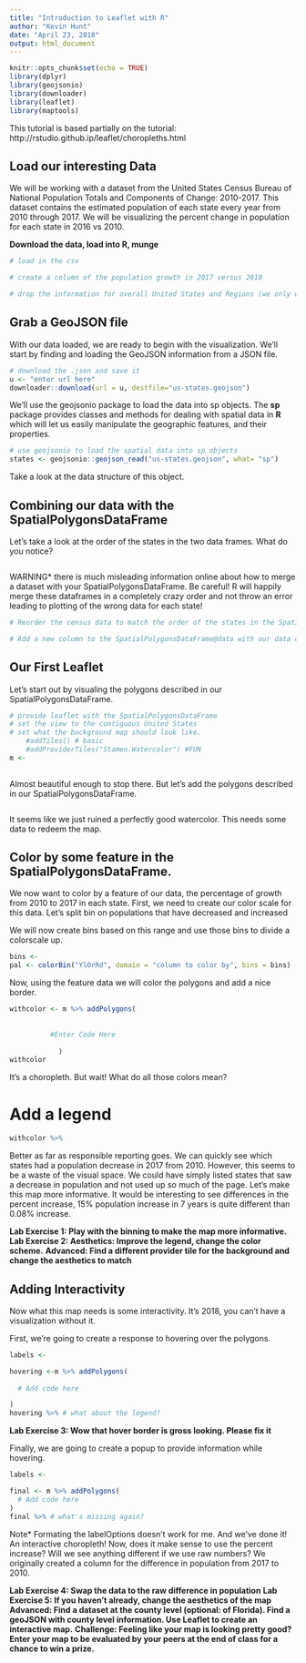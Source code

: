 ```yaml
---
title: "Introduction to Leaflet with R"
author: "Kevin Hunt"
date: "April 23, 2018"
output: html_document
---
```


```r
knitr::opts_chunk$set(echo = TRUE)
library(dplyr)
library(geojsonio)
library(downloader)
library(leaflet)
library(maptools)
```

This tutorial is based partially on the tutorial: http://rstudio.github.ip/leaflet/choropleths.html

## Load our interesting Data

We will be working with a dataset from the United States Census Bureau of National Population Totals and Components of Change: 2010-2017. This dataset contains the estimated population of each state every year from 2010 through 2017. We will be visualizing the percent change in population for each state in 2016 vs 2010. 

__Download the data, load into R, munge__

```r
# load in the csv

# create a column of the population growth in 2017 versus 2010

# drop the information for overall United States and Regions (we only want states)

```

## Grab a GeoJSON file

With our data loaded, we are ready to begin with the visualization.
We’ll start by finding and loading the GeoJSON information from a JSON file. 
```r
# download the .json and save it
u <- "enter url here"
downloader::download(url = u, destfile="us-states.geojson")
```

We’ll use the geojsonio package to load the data into sp objects. The __sp__ package provides classes and methods for dealing with spatial data in __R__ which will let us easily manipulate the geographic features, and their properties.

```r
# use geojsonio to load the spatial data into sp objects
states <- geojsonio::geojson_read("us-states.geojson", what= "sp")
```

Take a look at the data structure of this object.

## Combining our data with the SpatialPolygonsDataFrame 

Let's take a look at the order of the states in the two data frames. What do you notice?
```r

```

WARNING* there is much misleading information online about how to merge a dataset with your SpatialPolygonsDataFrame. Be careful! R will happily merge these dataframes in a completely crazy order and not throw an error leading to plotting of the wrong data for each state! 
```r
# Reorder the census data to match the order of the states in the SpatialPolygonsDataFrame

# Add a new column to the SpatialPolygonsDataFrame@data with our data of interest

```

## Our First Leaflet

Let's start out by visualing the polygons described in our SpatialPolygonsDataFrame.

```r
# provide leaflet with the SpatialPolygonsDataFrame
# set the view to the contiguous United States
# set what the background map should look like.
    #addTiles() # basic
    #addProviderTiles("Stamen.Watercolor") #FUN
m <- 
  
```

Almost beautiful enough to stop there. But let's add the polygons described in our SpatialPolygonsDataFrame.
```r

```

It seems like we just ruined a perfectly good watercolor. This needs some data to redeem the map.

## Color by some feature in the SpatialPolygonsDataFrame.

We now want to color by a feature of our data, the percentage of growth from 2010 to 2017 in each state. First, we need to create our color scale for this data. Let's split bin on populations that have decreased and increased

We will now create bins based on this range and use those bins to divide a colorscale up.
```r
bins <- 
pal <- colorBin("YlOrRd", domain = "column to color by", bins = bins)
```

Now, using the feature data we will color the polygons and add a nice border.
```r
withcolor <- m %>% addPolygons(
        
  
          #Enter Code Here
          
            )
withcolor
```

It's a choropleth. But wait! What do all those colors mean?

# Add a legend

```r
withcolor %>% 
```

Better as far as responsible reporting goes. We can quickly see which states had a population decrease in 2017 from 2010. However, this seems to be a waste of the visual space. We could have simply listed states that saw a decrease in population and not used up so much of the page. Let's make this map more informative. It would be interesting to see differences in the percent increase, 15% population increase in 7 years is quite different than 0.08% increase.

__Lab Exercise 1: Play with the binning to make the map more informative.__
__Lab Exercise 2: Aesthetics: Improve the legend, change the color scheme.__
__Advanced: Find a different provider tile for the background and change the aesthetics to match__

## Adding Interactivity

Now what this map needs is some interactivity. It's 2018, you can't have a visualization without it.  

First, we're going to create a response to hovering over the polygons.
```r
labels <- 

hovering <-m %>% addPolygons(
                  
  # Add code here

)
hovering %>% # what about the legend?
```

__Lab Exercise 3: Wow that hover border is gross looking. Please fix it__

Finally, we are going to create a popup to provide information while hovering.
```r
labels <- 

final <- m %>% addPolygons(
  # Add code here
)
final %>% # what's missing again?
```

Note* Formating the labelOptions doesn't work for me.
And we've done it! An interactive choropleth!
Now, does it make sense to use the percent increase? Will we see anything different if we use raw numbers? We originally created a column for the difference in population from 2017 to 2010.

__Lab Exercise 4: Swap the data to the raw difference in population__
__Lab Exercise 5: If you haven't already, change the aesthetics of the map__
__Advanced: Find a dataset at the county level (optional: of Florida). Find a geoJSON with county level information. Use Leaflet to create an interactive map.__
__Challenge: Feeling like your map is looking pretty good? Enter your map to be evaluated by your peers at the end of class for a chance to win a prize.__







